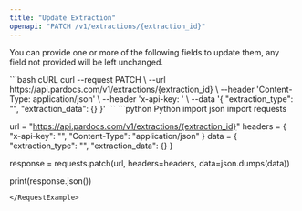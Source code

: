 ```yaml
---
title: "Update Extraction"
openapi: "PATCH /v1/extractions/{extraction_id}"
---
```


You can provide one or more of the following fields to update them, any field not provided will be left unchanged.

<RequestExample>
```bash cURL
curl --request PATCH \
  --url https://api.pardocs.com/v1/extractions/{extraction_id} \
  --header 'Content-Type: application/json' \
  --header 'x-api-key: <api-key>' \
  --data '{
  "extraction_type": "<string>",
  "extraction_data": {}
}'
```
```python Python
import json
import requests

url = "https://api.pardocs.com/v1/extractions/{extraction_id}"
headers = {
    "x-api-key": "<api-key>",
    "Content-Type": "application/json"
}
data = {
    "extraction_type": "<string>",
    "extraction_data": {}
}

response = requests.patch(url, headers=headers, data=json.dumps(data))

print(response.json())
```
</RequestExample>
